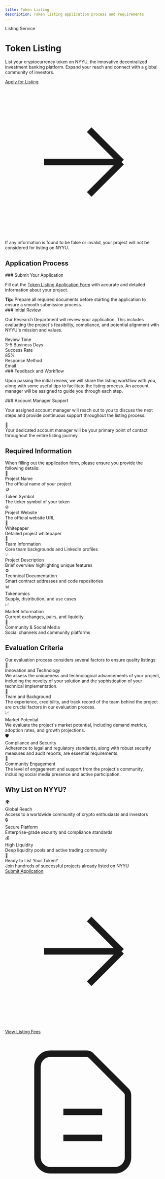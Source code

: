 ```yaml
---
title: Token Listing
description: Token listing application process and requirements
---
```



<div className="relative overflow-hidden rounded-2xl bg-gradient-to-br from-emerald-500/10 via-teal-500/10 to-background p-12 border border-emerald-500/20 mb-8">
  <div className="relative z-10">
    <div className="inline-flex items-center gap-2 px-4 py-2 rounded-full bg-emerald-500/10 border border-emerald-500/20 mb-6">
      <span className="text-sm font-medium text-emerald-400">Listing Service</span>
    </div>
    <h1 className="text-4xl md:text-6xl font-bold mb-4 bg-gradient-to-r from-foreground to-foreground/70 bg-clip-text text-transparent">
      Token Listing
    </h1>
    <p className="text-xl text-muted-foreground max-w-3xl mb-6">
      List your cryptocurrency token on NYYU, the innovative decentralized investment banking platform. Expand your reach and connect with a global community of investors.
    </p>
    <a href="https://nyyu.io/token-listing-form" className="inline-flex items-center gap-2 px-6 py-3 rounded-lg bg-emerald-500/10 border border-emerald-500/30 text-emerald-400 hover:bg-emerald-500/20 transition-all font-medium">
      Apply for Listing
      <svg className="w-5 h-5" fill="none" stroke="currentColor" viewBox="0 0 24 24">
        <path strokeLinecap="round" strokeLinejoin="round" strokeWidth={2} d="M13 7l5 5m0 0l-5 5m5-5H6" />
      </svg>
    </a>
  </div>
  <div className="absolute top-0 right-0 w-96 h-96 bg-emerald-500/10 rounded-full blur-3xl"></div>
  <div className="absolute bottom-0 left-0 w-96 h-96 bg-teal-500/10 rounded-full blur-3xl"></div>
</div>

<Callout type="warn" title="Important Notice">
If any information is found to be false or invalid, your project will not be considered for listing on NYYU.
</Callout>

## Application Process

<Steps>
<Step>
### Submit Your Application

Fill out the [Token Listing Application Form](https://nyyu.io/token-listing-form) with accurate and detailed information about your project.

<div className="mt-4 p-4 rounded-lg bg-emerald-500/5 border border-emerald-500/10">
  <div className="text-sm text-muted-foreground">
    <strong className="text-emerald-400">Tip:</strong> Prepare all required documents before starting the application to ensure a smooth submission process.
  </div>
</div>
</Step>

<Step>
### Initial Review

Our Research Department will review your application. This includes evaluating the project's feasibility, compliance, and potential alignment with NYYU's mission and values.

<div className="grid grid-cols-1 md:grid-cols-3 gap-3 mt-4">
  <div className="p-3 rounded-lg bg-muted/50 border border-border">
    <div className="text-xs text-muted-foreground mb-1">Review Time</div>
    <div className="font-semibold">3-5 Business Days</div>
  </div>
  <div className="p-3 rounded-lg bg-muted/50 border border-border">
    <div className="text-xs text-muted-foreground mb-1">Success Rate</div>
    <div className="font-semibold">85%</div>
  </div>
  <div className="p-3 rounded-lg bg-muted/50 border border-border">
    <div className="text-xs text-muted-foreground mb-1">Response Method</div>
    <div className="font-semibold">Email</div>
  </div>
</div>
</Step>

<Step>
### Feedback and Workflow

Upon passing the initial review, we will share the listing workflow with you, along with some useful tips to facilitate the listing process. An account manager will be assigned to guide you through each step.
</Step>

<Step>
### Account Manager Support

Your assigned account manager will reach out to you to discuss the next steps and provide continuous support throughout the listing process.

<div className="mt-4 flex items-center gap-3 p-4 rounded-lg bg-emerald-500/5 border border-emerald-500/10">
  <div className="text-2xl">🤝</div>
  <div className="text-sm text-muted-foreground">
    Your dedicated account manager will be your primary point of contact throughout the entire listing journey.
  </div>
</div>
</Step>
</Steps>

## Required Information

<Callout type="info" title="Application Requirements">
When filling out the application form, please ensure you provide the following details:
</Callout>

<div className="grid grid-cols-1 md:grid-cols-2 gap-4 my-6">
  <div className="p-5 rounded-xl border border-emerald-500/20 bg-gradient-to-br from-emerald-500/5 to-background">
    <div className="flex items-start gap-3">
      <div className="text-2xl">📝</div>
      <div>
        <div className="font-bold mb-1">Project Name</div>
        <div className="text-sm text-muted-foreground">The official name of your project</div>
      </div>
    </div>
  </div>

  <div className="p-5 rounded-xl border border-emerald-500/20 bg-gradient-to-br from-emerald-500/5 to-background">
    <div className="flex items-start gap-3">
      <div className="text-2xl">🪙</div>
      <div>
        <div className="font-bold mb-1">Token Symbol</div>
        <div className="text-sm text-muted-foreground">The ticker symbol of your token</div>
      </div>
    </div>
  </div>

  <div className="p-5 rounded-xl border border-emerald-500/20 bg-gradient-to-br from-emerald-500/5 to-background">
    <div className="flex items-start gap-3">
      <div className="text-2xl">🌐</div>
      <div>
        <div className="font-bold mb-1">Project Website</div>
        <div className="text-sm text-muted-foreground">The official website URL</div>
      </div>
    </div>
  </div>

  <div className="p-5 rounded-xl border border-emerald-500/20 bg-gradient-to-br from-emerald-500/5 to-background">
    <div className="flex items-start gap-3">
      <div className="text-2xl">📄</div>
      <div>
        <div className="font-bold mb-1">Whitepaper</div>
        <div className="text-sm text-muted-foreground">Detailed project whitepaper</div>
      </div>
    </div>
  </div>

  <div className="p-5 rounded-xl border border-emerald-500/20 bg-gradient-to-br from-emerald-500/5 to-background">
    <div className="flex items-start gap-3">
      <div className="text-2xl">👥</div>
      <div>
        <div className="font-bold mb-1">Team Information</div>
        <div className="text-sm text-muted-foreground">Core team backgrounds and LinkedIn profiles</div>
      </div>
    </div>
  </div>

  <div className="p-5 rounded-xl border border-emerald-500/20 bg-gradient-to-br from-emerald-500/5 to-background">
    <div className="flex items-start gap-3">
      <div className="text-2xl">💡</div>
      <div>
        <div className="font-bold mb-1">Project Description</div>
        <div className="text-sm text-muted-foreground">Brief overview highlighting unique features</div>
      </div>
    </div>
  </div>

  <div className="p-5 rounded-xl border border-emerald-500/20 bg-gradient-to-br from-emerald-500/5 to-background">
    <div className="flex items-start gap-3">
      <div className="text-2xl">⚙️</div>
      <div>
        <div className="font-bold mb-1">Technical Documentation</div>
        <div className="text-sm text-muted-foreground">Smart contract addresses and code repositories</div>
      </div>
    </div>
  </div>

  <div className="p-5 rounded-xl border border-emerald-500/20 bg-gradient-to-br from-emerald-500/5 to-background">
    <div className="flex items-start gap-3">
      <div className="text-2xl">📊</div>
      <div>
        <div className="font-bold mb-1">Tokenomics</div>
        <div className="text-sm text-muted-foreground">Supply, distribution, and use cases</div>
      </div>
    </div>
  </div>

  <div className="p-5 rounded-xl border border-emerald-500/20 bg-gradient-to-br from-emerald-500/5 to-background">
    <div className="flex items-start gap-3">
      <div className="text-2xl">📈</div>
      <div>
        <div className="font-bold mb-1">Market Information</div>
        <div className="text-sm text-muted-foreground">Current exchanges, pairs, and liquidity</div>
      </div>
    </div>
  </div>

  <div className="p-5 rounded-xl border border-emerald-500/20 bg-gradient-to-br from-emerald-500/5 to-background">
    <div className="flex items-start gap-3">
      <div className="text-2xl">💬</div>
      <div>
        <div className="font-bold mb-1">Community & Social Media</div>
        <div className="text-sm text-muted-foreground">Social channels and community platforms</div>
      </div>
    </div>
  </div>
</div>

## Evaluation Criteria

<div className="mb-4 text-muted-foreground">
Our evaluation process considers several factors to ensure quality listings:
</div>

<div className="space-y-4">
  <div className="p-6 rounded-xl border border-emerald-500/20 bg-gradient-to-r from-emerald-500/5 to-background">
    <div className="flex items-start gap-4">
      <div className="flex-shrink-0 w-12 h-12 rounded-full bg-emerald-500/10 border border-emerald-500/20 flex items-center justify-center text-xl">
        🚀
      </div>
      <div className="flex-1">
        <div className="font-bold text-lg mb-2">Innovation and Technology</div>
        <div className="text-sm text-muted-foreground">
          We assess the uniqueness and technological advancements of your project, including the novelty of your solution and the sophistication of your technical implementation.
        </div>
      </div>
    </div>
  </div>

  <div className="p-6 rounded-xl border border-teal-500/20 bg-gradient-to-r from-teal-500/5 to-background">
    <div className="flex items-start gap-4">
      <div className="flex-shrink-0 w-12 h-12 rounded-full bg-teal-500/10 border border-teal-500/20 flex items-center justify-center text-xl">
        👥
      </div>
      <div className="flex-1">
        <div className="font-bold text-lg mb-2">Team and Background</div>
        <div className="text-sm text-muted-foreground">
          The experience, credibility, and track record of the team behind the project are crucial factors in our evaluation process.
        </div>
      </div>
    </div>
  </div>

  <div className="p-6 rounded-xl border border-emerald-500/20 bg-gradient-to-r from-emerald-500/5 to-background">
    <div className="flex items-start gap-4">
      <div className="flex-shrink-0 w-12 h-12 rounded-full bg-emerald-500/10 border border-emerald-500/20 flex items-center justify-center text-xl">
        📈
      </div>
      <div className="flex-1">
        <div className="font-bold text-lg mb-2">Market Potential</div>
        <div className="text-sm text-muted-foreground">
          We evaluate the project's market potential, including demand metrics, adoption rates, and growth projections.
        </div>
      </div>
    </div>
  </div>

  <div className="p-6 rounded-xl border border-teal-500/20 bg-gradient-to-r from-teal-500/5 to-background">
    <div className="flex items-start gap-4">
      <div className="flex-shrink-0 w-12 h-12 rounded-full bg-teal-500/10 border border-teal-500/20 flex items-center justify-center text-xl">
        🛡️
      </div>
      <div className="flex-1">
        <div className="font-bold text-lg mb-2">Compliance and Security</div>
        <div className="text-sm text-muted-foreground">
          Adherence to legal and regulatory standards, along with robust security measures and audit reports, are essential requirements.
        </div>
      </div>
    </div>
  </div>

  <div className="p-6 rounded-xl border border-emerald-500/20 bg-gradient-to-r from-emerald-500/5 to-background">
    <div className="flex items-start gap-4">
      <div className="flex-shrink-0 w-12 h-12 rounded-full bg-emerald-500/10 border border-emerald-500/20 flex items-center justify-center text-xl">
        💬
      </div>
      <div className="flex-1">
        <div className="font-bold text-lg mb-2">Community Engagement</div>
        <div className="text-sm text-muted-foreground">
          The level of engagement and support from the project's community, including social media presence and active participation.
        </div>
      </div>
    </div>
  </div>
</div>

## Why List on NYYU?

<div className="grid grid-cols-1 md:grid-cols-3 gap-6 my-8">
  <div className="text-center p-6 rounded-xl border border-emerald-500/20 bg-gradient-to-b from-emerald-500/5 to-background">
    <div className="text-4xl mb-4">🌍</div>
    <div className="font-bold text-lg mb-2">Global Reach</div>
    <div className="text-sm text-muted-foreground">
      Access to a worldwide community of crypto enthusiasts and investors
    </div>
  </div>

  <div className="text-center p-6 rounded-xl border border-teal-500/20 bg-gradient-to-b from-teal-500/5 to-background">
    <div className="text-4xl mb-4">🔒</div>
    <div className="font-bold text-lg mb-2">Secure Platform</div>
    <div className="text-sm text-muted-foreground">
      Enterprise-grade security and compliance standards
    </div>
  </div>

  <div className="text-center p-6 rounded-xl border border-emerald-500/20 bg-gradient-to-b from-emerald-500/5 to-background">
    <div className="text-4xl mb-4">💰</div>
    <div className="font-bold text-lg mb-2">High Liquidity</div>
    <div className="text-sm text-muted-foreground">
      Deep liquidity pools and active trading community
    </div>
  </div>
</div>

<div className="mt-12 p-8 rounded-2xl border border-emerald-500/20 bg-gradient-to-br from-emerald-500/10 via-teal-500/5 to-background relative overflow-hidden">
  <div className="relative z-10">
    <div className="text-center mb-6">
      <div className="text-3xl mb-3">🚀</div>
      <div className="font-bold text-2xl mb-2">Ready to List Your Token?</div>
      <div className="text-muted-foreground mb-6">
        Join hundreds of successful projects already listed on NYYU
      </div>
    </div>
    <div className="flex flex-col sm:flex-row gap-4 justify-center">
      <a href="https://nyyu.io/token-listing-form" className="inline-flex items-center justify-center gap-2 px-6 py-3 rounded-lg bg-emerald-500/10 border border-emerald-500/30 text-emerald-400 hover:bg-emerald-500/20 transition-all font-medium">
        Submit Application
        <svg className="w-5 h-5" fill="none" stroke="currentColor" viewBox="0 0 24 24">
          <path strokeLinecap="round" strokeLinejoin="round" strokeWidth={2} d="M13 7l5 5m0 0l-5 5m5-5H6" />
        </svg>
      </a>
      <a href="/docs/services/fees" className="inline-flex items-center justify-center gap-2 px-6 py-3 rounded-lg border border-border hover:bg-muted/50 transition-all font-medium">
        View Listing Fees
        <svg className="w-5 h-5" fill="none" stroke="currentColor" viewBox="0 0 24 24">
          <path strokeLinecap="round" strokeLinejoin="round" strokeWidth={2} d="M9 12h6m-6 4h6m2 5H7a2 2 0 01-2-2V5a2 2 0 012-2h5.586a1 1 0 01.707.293l5.414 5.414a1 1 0 01.293.707V19a2 2 0 01-2 2z" />
        </svg>
      </a>
    </div>
  </div>
  <div className="absolute top-0 right-0 w-64 h-64 bg-emerald-500/10 rounded-full blur-3xl"></div>
  <div className="absolute bottom-0 left-0 w-64 h-64 bg-teal-500/10 rounded-full blur-3xl"></div>
</div>
